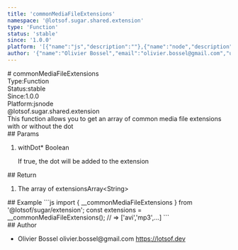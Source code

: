 ```yaml
---
title: 'commonMediaFileExtensions'
namespace: '@lotsof.sugar.shared.extension'
type: 'Function'
status: 'stable'
since: '1.0.0'
platform: '[{"name":"js","description":""},{"name":"node","description":""}]'
author: '{"name":"Olivier Bossel","email":"olivier.bossel@gmail.com","url":"https://lotsof.dev"}'
---
```

<div class="docmap-mdx">
# commonMediaFileExtensions
<div class="_metas">
<div class="_type"><span class="_type-label">Type:</span><span class="_type-value">Function</span></div>
<div class="_status"><span class="_status-label">Status:</span><span class="_status-value -stable">stable</span></div>
<div class="_since"><span class="_since-label">Since:</span><span class="_since-value">1.0.0</span></div>
<div class="_platform"><span class="_platform-label">Platform:</span><span class="_platform-value -js">js</span><span class="_platform-value -node">node</span></div>
</div>
<div class="_namespace">@lotsof.sugar.shared.extension</div>
<div class="_description">
This function allows you to get an array of common media file extensions with or without the dot
</div>
<div class="_params">
## Params
<ol class="_list">
<li class="_item">
<span class="_name">withDot<span class="_required">*</span></span><span class="_default"></span> <span class="_type">Boolean</span>
<p class="_description">If true&comma; the dot will be added to the extension</p>
</li>
</ol>
</div>
<div class="_return">
## Return
<ol class="_list">
<li class="_item">
<span class="_description">The array of extensions</span><span class="_default"></span><span class="_type">Array&lt;String&gt;</span>
</li>
</ol>
</div>
<div class="_examples">
## Example
```js
import { __commonMediaFileExtensions } from '@lotsof/sugar/extension';
const extensions = __commonMediaFileExtensions(); // => ['avi','mp3',...]
```
</div>
<div class="_author">
## Author
<ul class="_list">
<li class="_item">
<span class="_name">Olivier Bossel</span>
<span class="_email">olivier.bossel@gmail.com</span>
<a href="https://lotsof.dev" target="_blank" class="_url">https://lotsof.dev</a>
</li>
</ul>
</div>
</div>